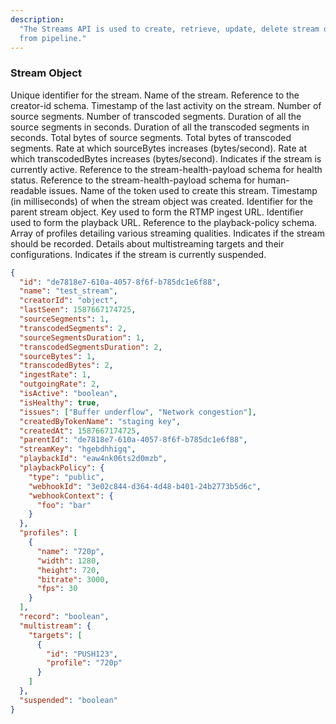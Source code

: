 ```yaml
---
description:
  "The Streams API is used to create, retrieve, update, delete stream object
  from pipeline."
---
```


### Stream Object

<ResponseField name="id" type="string" readOnly="true">
  Unique identifier for the stream.
</ResponseField>
<ResponseField name="name" type="string">
  Name of the stream.
</ResponseField>
<ResponseField name="creatorId" type="string">
  Reference to the creator-id schema.
</ResponseField>
<ResponseField name="lastSeen" type="number">
  Timestamp of the last activity on the stream.
</ResponseField>
<ResponseField name="sourceSegments" type="number">
  Number of source segments.
</ResponseField>
<ResponseField name="transcodedSegments" type="number">
  Number of transcoded segments.
</ResponseField>
<ResponseField name="sourceSegmentsDuration" type="number">
  Duration of all the source segments in seconds.
</ResponseField>
<ResponseField name="transcodedSegmentsDuration" type="number">
  Duration of all the transcoded segments in seconds.
</ResponseField>
<ResponseField name="sourceBytes" type="number">
  Total bytes of source segments.
</ResponseField>
<ResponseField name="transcodedBytes" type="number">
  Total bytes of transcoded segments.
</ResponseField>
<ResponseField name="ingestRate" type="number">
  Rate at which sourceBytes increases (bytes/second).
</ResponseField>
<ResponseField name="outgoingRate" type="number">
  Rate at which transcodedBytes increases (bytes/second).
</ResponseField>
<ResponseField name="isActive" type="boolean">
  Indicates if the stream is currently active.
</ResponseField>
<ResponseField name="isHealthy" type="object">
  Reference to the stream-health-payload schema for health status.
</ResponseField>
<ResponseField name="issues" type="object">
  Reference to the stream-health-payload schema for human-readable issues.
</ResponseField>
<ResponseField name="createdByTokenName" type="string" readOnly="true">
  Name of the token used to create this stream.
</ResponseField>
<ResponseField name="createdAt" type="number" readOnly="true">
  Timestamp (in milliseconds) of when the stream object was created.
</ResponseField>
<ResponseField name="parentId" type="string">
  Identifier for the parent stream object.
</ResponseField>
<ResponseField name="streamKey" type="string">
  Key used to form the RTMP ingest URL.
</ResponseField>
<ResponseField name="playbackId" type="string">
  Identifier used to form the playback URL.
</ResponseField>
<ResponseField name="playbackPolicy" type="object">
  Reference to the playback-policy schema.
</ResponseField>
<ResponseField name="profiles" type="array">
  Array of profiles detailing various streaming qualities.
</ResponseField>
<ResponseField name="record" type="boolean">
  Indicates if the stream should be recorded.
</ResponseField>
<ResponseField name="multistream" type="object">
  Details about multistreaming targets and their configurations.
</ResponseField>
<ResponseField name="suspended" type="boolean">
  Indicates if the stream is currently suspended.
</ResponseField>

<ResponseExample>

```json Response
{
  "id": "de7818e7-610a-4057-8f6f-b785dc1e6f88",
  "name": "test_stream",
  "creatorId": "object",
  "lastSeen": 1587667174725,
  "sourceSegments": 1,
  "transcodedSegments": 2,
  "sourceSegmentsDuration": 1,
  "transcodedSegmentsDuration": 2,
  "sourceBytes": 1,
  "transcodedBytes": 2,
  "ingestRate": 1,
  "outgoingRate": 2,
  "isActive": "boolean",
  "isHealthy": true,
  "issues": ["Buffer underflow", "Network congestion"],
  "createdByTokenName": "staging key",
  "createdAt": 1587667174725,
  "parentId": "de7818e7-610a-4057-8f6f-b785dc1e6f88",
  "streamKey": "hgebdhhigq",
  "playbackId": "eaw4nk06ts2d0mzb",
  "playbackPolicy": {
    "type": "public",
    "webhookId": "3e02c844-d364-4d48-b401-24b2773b5d6c",
    "webhookContext": {
      "foo": "bar"
    }
  },
  "profiles": [
    {
      "name": "720p",
      "width": 1280,
      "height": 720,
      "bitrate": 3000,
      "fps": 30
    }
  ],
  "record": "boolean",
  "multistream": {
    "targets": [
      {
        "id": "PUSH123",
        "profile": "720p"
      }
    ]
  },
  "suspended": "boolean"
}
```

</ResponseExample>
